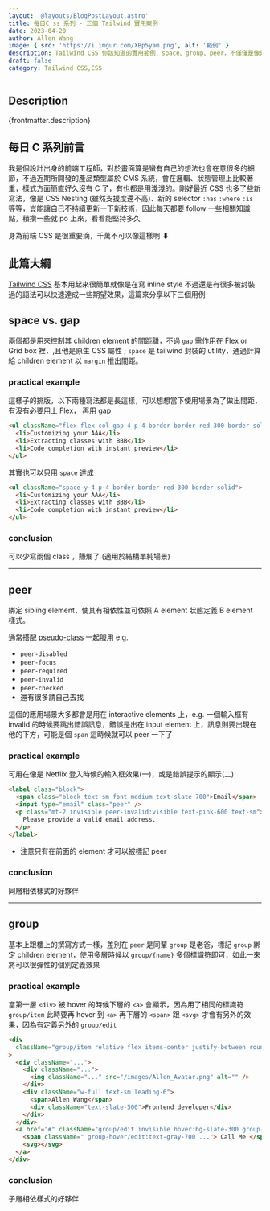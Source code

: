 ```yaml
---
layout: '@layouts/BlogPostLayout.astro'
title: 每日C ss 系列 - 三個 Tailwind 實用案例
date: 2023-04-20
author: Allen Wang
image: { src: 'https://i.imgur.com/XBp5yam.png', alt: '範例' }
description: Tailwind CSS 你該知道的實用範例，space、group、peer，不僅僅是像是在寫 inline style 而是用更簡潔的描述達成樣式效果
draft: false
category: Tailwind CSS,CSS
---
```



## Description

<p>{frontmatter.description}</p>

## 每日 C 系列前言

我是個設計出身的前端工程師，對於畫面算是蠻有自己的想法也會在意很多的細節，不過近期所開發的產品類型屬於 CMS 系統，會在邏輯、狀態管理上比較著重，樣式方面簡直好久沒有 C 了，有也都是用淺淺的。剛好最近 CSS 也多了些新寫法，像是 CSS Nesting (雖然支援度還不高)、新的 selector `:has` `:where` `:is` 等等，豈能讓自己不持續更新一下新技術，因此每天都要 follow 一些相關知識點，積攢一些就 po 上來，看看能堅持多久

身為前端 CSS 是很重要滴，千萬不可以像這樣啊 ⬇

<PostImage src="https://i.imgur.com/En3Sz11.png" width={400} height={500} aspectRatio="1/1" />

## 此篇大綱

[Tailwind CSS](https://tailwindcss.com/) 基本用起來很簡單就像是在寫 inline style 不過還是有很多被封裝過的語法可以快速達成一些期望效果，這篇來分享以下三個用例

## space vs. gap

兩個都是用來控制其 children element 的間距離，不過 `gap` 需作用在 Flex or Grid box 裡，,且他是原生 CSS 屬性 ; `space` 是 tailwind 封裝的 utility，通過計算給 children element 以 `margin` 推出間距。

### practical example

<TailwindSpace />

這樣子的排版，以下兩種寫法都是長這樣，可以想想當下使用場景為了做出間距，有沒有必要用上 Flex， 再用 gap

```html
<ul className="flex flex-col gap-4 p-4 border border-red-300 border-solid">
  <li>Customizing your AAA</li>
  <li>Extracting classes with BBB</li>
  <li>Code completion with instant preview</li>
</ul>
```

其實也可以只用 `space` 達成

```html
<ul className="space-y-4 p-4 border border-red-300 border-solid">
  <li>Customizing your AAA</li>
  <li>Extracting classes with BBB</li>
  <li>Code completion with instant preview</li>
</ul>
```

### conclusion

可以少寫兩個 class ，賺爛了 (適用於結構單純場景)

---

## peer

綁定 sibling element，使其有相依性並可依照 A element 狀態定義 B element 樣式。

通常搭配 [pseudo-class](https://developer.mozilla.org/en-US/docs/Web/CSS/Pseudo-classes) 一起服用 e.g.

- `peer-disabled`
- `peer-focus`
- `peer-required`
- `peer-invalid`
- `peer-checked`
- 還有很多請自己去找

這個的應用場景大多都會是用在 interactive elements 上，e.g. 一個輸入框有 invalid 的時候要跳出錯誤訊息，錯誤是出在 input element 上，訊息則要出現在他的下方，可能是個 `span` 這時候就可以 peer 一下了

### practical example

可用在像是 Netflix 登入時候的輸入框效果(一)，或是錯誤提示的顯示(二)

<TailwindPeer />

```html
<label class="block">
  <span class="block text-sm font-medium text-slate-700">Email</span>
  <input type="email" class="peer" />
  <p class="mt-2 invisible peer-invalid:visible text-pink-600 text-sm">
    Please provide a valid email address.
  </p>
</label>
```

- 注意只有在前面的 element 才可以被標記 peer

### conclusion

同層相依樣式的好夥伴

---

## group

基本上跟樓上的撰寫方式一樣，差別在 `peer` 是同輩 `group` 是老爸，標記 `group` 綁定 children element，使用多層時候以 `group/{name}` 多個標識符即可，如此一來將可以很彈性的個別定義效果

### practical example

<TailwindGroup />

當第一層 `<div>` 被 hover 的時候下層的 `<a>` 會顯示，因為用了相同的標識符 `group/item` 此時要再 hover 到 `<a>` 再下層的 `<span>` 跟 `<svg>` 才會有另外的效果，因為有定義另外的 `group/edit`

```html
<div
  className="group/item relative flex items-center justify-between rounded-xl p-4 bg-slate-100 hover:bg-slate-200 cursor-pointer"
>
  <div className="...">
    <div className="...">
      <img className="..." src="/images/Allen_Avatar.png" alt="" />
    </div>
    <div className="w-full text-sm leading-6">
      <span>Allen Wang</span>
      <div className="text-slate-500">Frontend developer</div>
    </div>
  </div>
  <a href="#" className="group/edit invisible hover:bg-slate-300 group-hover/item:visible ...">
    <span className=" group-hover/edit:text-gray-700 ..."> Call Me </span>
    <svg></svg>
  </a>
</div>
```

### conclusion

子層相依樣式的好夥伴
